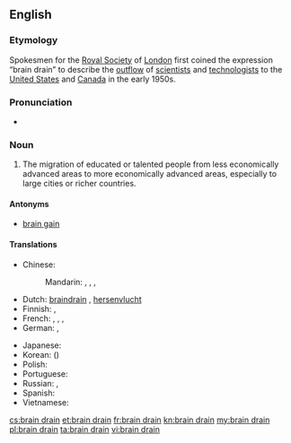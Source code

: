 ==English==
{{wikipedia}}

===Etymology===
Spokesmen for the [[w:Royal Society|Royal Society]] of [[London]] first coined the expression “brain drain” to describe the [[outflow]] of [[scientist]]s and [[technologist]]s to the [[United States]] and [[Canada]] in the early 1950s.

===Pronunciation===
* {{enPR|brān-drān}}

===Noun===
{{en-noun|pl=brain drains|sg=[[brain]] [[drain]]}}

# The migration of educated or talented people from less economically advanced areas to more economically advanced areas, especially to large cities or richer countries.

====Antonyms====
* [[brain gain]]

====Translations====
{{trans-top|emigration of educated people}}
* Chinese:
*: Mandarin: {{t|cmn|人才外流|tr=réncái wàiliú|sc=Hani}}, {{t|cmn|才外流|tr=cáiwàiliú|sc=Hani}}, {{t|cmn|頭腦流出|sc=Hani}}, {{t|cmn|头脑流出|tr=tóunǎo liúchū|sc=Hani}}
* Dutch: [[braindrain]] {{m}}, [[hersenvlucht]]
* Finnish: {{t+|fi|aivovuoto}}, {{t-|fi|aivovienti}}
* French: {{t-|fr|fuite des cerveaux|f}}, {{t-|fr|exode des cerveaux|m}} {{qualifier|Quebec}}, {{t-|fr|drainage des cerveaux|m}}, {{t-|fr|exode des compétences|m}}
* German: {{t-|de|Braindrain|m}}, {{t-|de|Gehirn-Abfluss|m}}
{{trans-mid}}
* Japanese: {{t-|ja|頭脳流出|tr=ずのうりゅうしゅつ, zunō ryūshutsu}}
* Korean: {{t-|ko|두뇌유출|tr=dunoe yuchul|sc=Hang}} ({{t-|ko|頭腦流出|sc=Hani}})
* Polish: {{t-|pl|dranaż mózgów|m}}
* Portuguese: {{t-|pt|fuga de cérebros|f}}
* Russian: {{t-|ru|утечка мозгов|f|tr=utéčka mozgóv}}, {{t-|ru|утечка умов|f|tr=utéčka umóv}}
* Spanish: {{t-|es|fuga de cerebros|f}}
* Vietnamese: {{t-|vi|chảy máu chất xám}}
{{trans-bottom}}

[[cs:brain drain]]
[[et:brain drain]]
[[fr:brain drain]]
[[kn:brain drain]]
[[my:brain drain]]
[[pl:brain drain]]
[[ta:brain drain]]
[[vi:brain drain]]